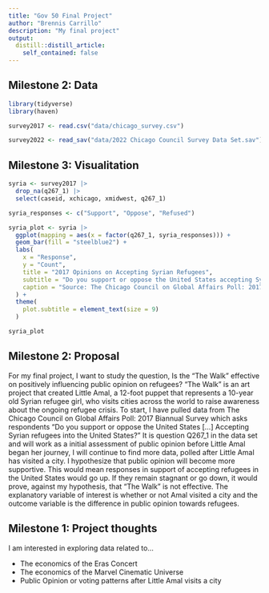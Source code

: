 ```yaml
---
title: "Gov 50 Final Project"
author: "Brennis Carrillo"
description: "My final project"
output:
  distill::distill_article:
    self_contained: false
---
```


## Milestone 2: Data ##

```r
library(tidyverse)
library(haven)
```

```r
survey2017 <- read.csv("data/chicago_survey.csv")

survey2022 <- read_sav("data/2022 Chicago Council Survey Data Set.sav")
```


## Milestone 3: Visualitation ##

```r
syria <- survey2017 |>
  drop_na(q267_1) |>
  select(caseid, xchicago, xmidwest, q267_1)

syria_responses <- c("Support", "Oppose", "Refused")

syria_plot <- syria |>
  ggplot(mapping = aes(x = factor(q267_1, syria_responses))) + 
  geom_bar(fill = "steelblue2") + 
  labs(
    x = "Response",
    y = "Count",
    title = "2017 Opinions on Accepting Syrian Refugees",
    subtitle = "Do you support or oppose the United States accepting Syrian refugees into the United States?",
    caption = "Source: The Chicago Council on Global Affairs Poll: 2017 Biannual Survey"
  ) + 
  theme(
    plot.subtitle = element_text(size = 9)
  )

syria_plot
```


## Milestone 2: Proposal ##

For my final project, I want to study the question, Is the "The Walk" effective on positively influencing public opinion on refugees?
"The Walk" is an art project that created Little Amal, a 12-foot puppet that represents a 10-year old Syrian refugee girl, who visits cities  across the world to raise awareness about the ongoing refugee crisis. To start, I have pulled data from The Chicago Council on Global Affairs Poll: 2017 Biannual Survey which asks respondents "Do you support or oppose the United States […] Accepting Syrian refugees into the United States?" It is question Q267_1 in the data set and will work as a initial assessment of public opinion before Little Amal began her journey, I will continue to find more data, polled after Little Amal has visited a city. I hypothesize that public opinion will become more supportive. This would mean responses in support of accepting refugees in the United States would go up. If they remain stagnant or go down, it would prove, against my hypothesis, that “The Walk” is not effective. The explanatory variable of interest is whether or not Amal visited a city and the outcome variable is the difference in public opinion towards refugees.


## Milestone 1: Project thoughts ##

I am interested in exploring data related to...

* The economics of the Eras Concert
* The economics of the Marvel Cinematic Universe
* Public Opinion or voting patterns after Little Amal visits a city

